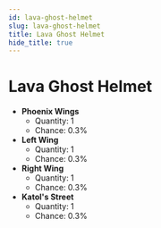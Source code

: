---
id: lava-ghost-helmet
slug: lava-ghost-helmet
title: Lava Ghost Helmet
hide_title: true
---


# <ItemIcon iconId="2429"/> Lava Ghost Helmet
- **Phoenix Wings**
	- Quantity: 1
	- Chance: 0.3%
- **Left Wing**
	- Quantity: 1
	- Chance: 0.3%
- **Right Wing**
	- Quantity: 1
	- Chance: 0.3%
- **Katol's Street**
	- Quantity: 1
	- Chance: 0.3%

